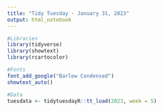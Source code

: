 ```yaml
---
title: "Tidy Tuesday - January 31, 2023"
output: html_notebook
---
```

```r
#Libraries
library(tidyverse)
library(showtext)
library(rcartocolor)

#Fonts
font_add_google("Barlow Condensed")
showtext_auto()

#Data
tuesdata <- tidytuesdayR::tt_load(2023, week = 5)
```
